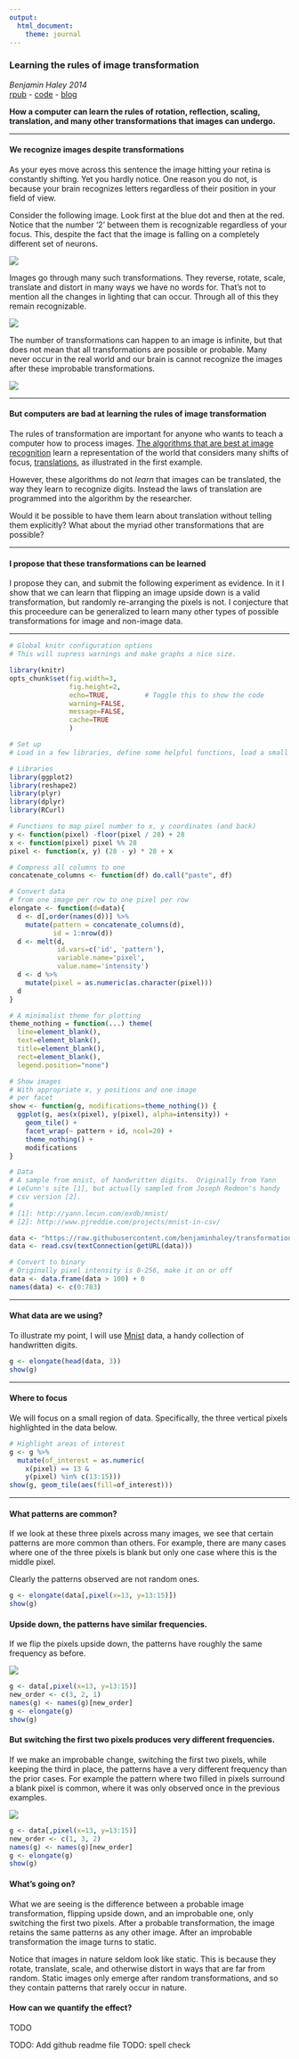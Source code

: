 ```yaml
---
output: 
  html_document:
    theme: journal
---
```


### Learning the rules of image transformation
*Benjamin Haley 2014*  
[rpub][rpubs] - [code][github] - [blog][blogger]

**How a computer can learn the rules of rotation, reflection, scaling, translation, and many other transformations that images can undergo.**

__________________________________________________________________


#### We recognize images despite transformations

As your eyes move across this sentence the image hitting your retina is constantly shifting.  Yet you hardly notice.  One reason you do not, is because your brain recognizes letters regardless of their position in your field of view.

Consider the following image.  Look first at the blue dot and then at the red.  Notice that the number '2' between them is recognizable regardless of your focus.  This, despite the fact that the image is falling on a completely different set of neurons.

![][blue-2-red]

Images go through many such transformations. They reverse, rotate, scale, translate and distort in many ways we have no words for.  That's not to mention all the changes in lighting that can occur.  Through all of this they remain recognizable.

![][types-of-transformations]

The number of transformations can happen to an image is infinite, but that does not mean that all transformations are possible or probable.  Many never occur in the real world and our brain is cannot recognize the images after these improbable transformations.

![][impossible-transformation]

__________________________________________________________________

#### But computers are bad at learning the rules of image transformation
The rules of transformation are important for anyone who wants to teach a computer how to process images.  [The algorithms that are best at image recognition][convolution] learn a representation of the world that considers many shifts of focus, [translations][translations], as illustrated in the first example.

However, these algorithms do not *learn* that images can be translated, the way they learn to recognize digits.  Instead the laws of translation are programmed into the algorithm by the researcher.

Would it be possible to have them learn about translation without telling them explicitly?  What about the myriad other transformations that are possible?

__________________________________________________________________

#### I propose that these transformations can be learned
I propose they can, and submit the following experiment as evidence.  In it I show that we can learn that flipping an image upside down is a valid transformation, but randomly re-arranging the pixels is not.  I conjecture that this proceedure can be generalized to learn many other types of possible transformations for image and non-image data.

__________________________________________________________________

```r
# Global knitr configuration options
# This will supress warnings and make graphs a nice size.

library(knitr)
opts_chunk$set(fig.width=3, 
               fig.height=2, 
               echo=TRUE,         # Toggle this to show the code
               warning=FALSE, 
               message=FALSE,
               cache=TRUE
               )
```

```r
# Set up
# Load in a few libraries, define some helpful functions, load a small sample of [mnist] data, and convert it to a useful format.

# Libraries
library(ggplot2)
library(reshape2)
library(plyr)
library(dplyr)
library(RCurl)

# Functions to map pixel number to x, y coordinates (and back)
y <- function(pixel) -floor(pixel / 28) + 28
x <- function(pixel) pixel %% 28
pixel <- function(x, y) (28 - y) * 28 + x

# Compress all columns to one
concatenate_columns <- function(df) do.call("paste", df)

# Convert data 
# from one image per row to one pixel per row
elongate <- function(d=data){
  d <- d[,order(names(d))] %>%
    mutate(pattern = concatenate_columns(d),
           id = 1:nrow(d))
  d <- melt(d, 
            id.vars=c('id', 'pattern'), 
            variable.name='pixel', 
            value.name='intensity')
  d <- d %>%
    mutate(pixel = as.numeric(as.character(pixel)))
  d
}

# A minimalist theme for plotting
theme_nothing = function(...) theme(
  line=element_blank(),
  text=element_blank(),
  title=element_blank(),
  rect=element_blank(),
  legend.position="none")

# Show images
# With appropriate x, y positions and one image
# per facet
show <- function(g, modifications=theme_nothing()) {
  ggplot(g, aes(x(pixel), y(pixel), alpha=intensity)) + 
    geom_tile() + 
    facet_wrap(~ pattern + id, ncol=20) + 
    theme_nothing() +
    modifications
}

# Data
# A sample from mnist, of handwritten digits.  Originally from Yann
# LeCunn's site [1], but actually sampled from Joseph Redmon's handy
# csv version [2].
# 
# [1]: http://yann.lecun.com/exdb/mnist/
# [2]: http://www.pjreddie.com/projects/mnist-in-csv/

data <- "https://raw.githubusercontent.com/benjaminhaley/transformation/master/mnist_tiny.csv"
data <- read.csv(textConnection(getURL(data)))

# Convert to binary
# Originally pixel intensity is 0-256, make it on or off
data <- data.frame(data > 100) + 0
names(data) <- c(0:783)
```

__________________________________________________________________

#### What data are we using?
To illustrate my point, I will use [Mnist][mnist] data, a handy collection of handwritten digits.

```r
g <- elongate(head(data, 3))
show(g)
```

__________________________________________________________________

#### Where to focus
We will focus on a small region of data.  Specifically, the three vertical pixels highlighted in the data below.

```r
# Highlight areas of interest
g <- g %>%
  mutate(of_interest = as.numeric(
    x(pixel) == 13 & 
    y(pixel) %in% c(13:15)))
show(g, geom_tile(aes(fill=of_interest)))
```

__________________________________________________________________

#### What patterns are common?
If we look at these three pixels across many images, we see that certain patterns are more common than others.  For example, there are many cases where one of the three pixels is blank but only one case where this is the middle pixel.

Clearly the patterns observed are not random ones.

```r
g <- elongate(data[,pixel(x=13, y=13:15)])
show(g)
```

#### Upside down, the patterns have similar frequencies.
If we flip the pixels upside down, the patterns have roughly the same frequency as before.

![][flipping_pixels_upside_down]

```r
g <- data[,pixel(x=13, y=13:15)]
new_order <- c(3, 2, 1)
names(g) <- names(g)[new_order]
g <- elongate(g)
show(g)
```

#### But switching the first two pixels produces very different frequencies.
If we make an improbable change, switching the first two pixels, while keeping the third in place, the patterns have a very different frequency than the prior cases.  For example the pattern where two filled in pixels surround a blank pixel is common, where it was only observed once in the previous examples.

![][switching_first_two_pixels]

```r
g <- data[,pixel(x=13, y=13:15)]
new_order <- c(1, 3, 2)
names(g) <- names(g)[new_order]
g <- elongate(g)
show(g)
```

#### What's going on?
What we are seeing is the difference between a probable image transformation, flipping upside down, and an improbable one, only switching the first two pixels.  After a probable transformation, the image retains the same patterns as any other image.  After an improbable transformation the image turns to static.

Notice that images in nature seldom look like static.  This is because they rotate, translate, scale, and otherwise distort in ways that are far from random.  Static images only emerge after random transformations, and so they contain patterns that rarely occur in nature.

#### How can we quantify the effect?
TODO


[blue-2-red]: http://dl.dropbox.com/u/1131693/bloodrop/Screenshot%202014-07-07%2017.01.09.png
[convolution]: https://en.wikipedia.org/wiki/Convolutional_neural_network
[translations]: https://en.wikipedia.org/wiki/Translation_(geometry)
[types-of-transformations]: http://dl.dropbox.com/u/1131693/bloodrop/Screenshot%202014-07-07%2020.36.55.png
[youtube-cat]: http://googleblog.blogspot.com/2012/06/using-large-scale-brain-simulations-for.html
[impossible-transformation]: http://dl.dropbox.com/u/1131693/bloodrop/Screenshot%202014-07-08%2022.46.27.png
[rpubs]: http://rpubs.com/benjaminhaley/imagetransformation
[github]: https://github.com/benjaminhaley/transformation
[blogger]: TODO
[mnist]: http://yann.lecun.com/exdb/mnist/
[flipping_pixels_upside_down]: http://dl.dropbox.com/u/1131693/bloodrop/Screenshot%202014-07-08%2023.03.39.png
[switching_first_two_pixels]: http://dl.dropbox.com/u/1131693/bloodrop/Screenshot%202014-07-08%2023.11.37.png

TODO: Add github readme file
TODO: spell check